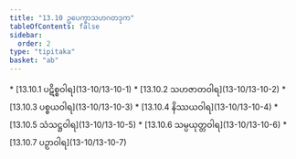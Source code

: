 ```yaml
---
title: "13.10 ဥပေက္ခာသဟဂတဒုက"
tableOfContents: false
sidebar:
  order: 2
type: "tipitaka"
basket: "ab"
---
```



<DynamicBreadcrumb />



<TableOfContents>
* [13.10.1 ပဋိစ္စဝါရ](13-10/13-10-1)
* [13.10.2 သဟဇာတဝါရ](13-10/13-10-2)
* [13.10.3 ပစ္စယဝါရ](13-10/13-10-3)
* [13.10.4 နိဿယဝါရ](13-10/13-10-4)
* [13.10.5 သံသဋ္ဌဝါရ](13-10/13-10-5)
* [13.10.6 သမ္ပယုတ္တဝါရ](13-10/13-10-6)
* [13.10.7 ပဉှာဝါရ](13-10/13-10-7)
</TableOfContents>
